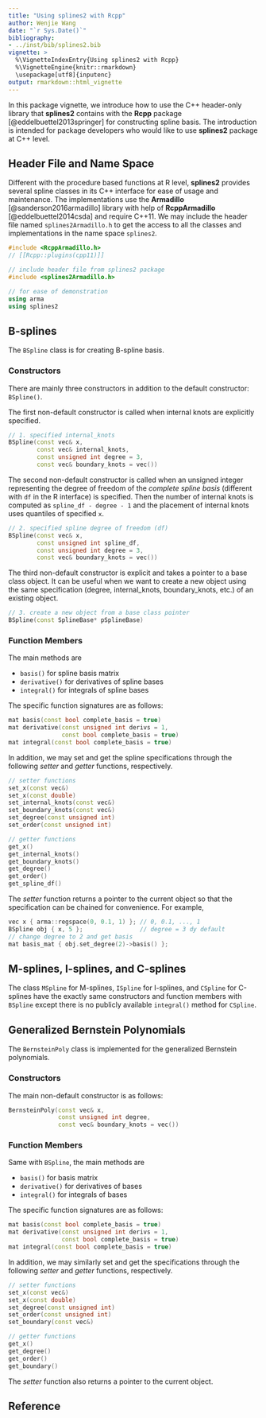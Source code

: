 ```yaml
---
title: "Using splines2 with Rcpp"
author: Wenjie Wang
date: "`r Sys.Date()`"
bibliography:
- ../inst/bib/splines2.bib
vignette: >
  %\VignetteIndexEntry{Using splines2 with Rcpp}
  %\VignetteEngine{knitr::rmarkdown}
  \usepackage[utf8]{inputenc}
output: rmarkdown::html_vignette
---
```


In this package vignette, we introduce how to use the C++ header-only library
that **splines2** contains with the **Rcpp** package [@eddelbuettel2013springer]
for constructing spline basis.  The introduction is intended for package
developers who would like to use **splines2** package at C++ level.

## Header File and Name Space

Different with the procedure based functions at R level, **splines2** provides
several spline classes in its C++ interface for ease of usage and maintenance.
The implementations use the **Armadillo** [@sanderson2016armadillo] library with
help of **RcppArmadillo** [@eddelbuettel2014csda] and require C++11.  We may
include the header file named `splines2Armadillo.h` to get the access to all the
classes and implementations in the name space `splines2`.

```C++
#include <RcppArmadillo.h>
// [[Rcpp::plugins(cpp11)]]

// include header file from splines2 package
#include <splines2Armadillo.h>

// for ease of demonstration
using arma
using splines2
```

## B-splines

The `BSpline` class is for creating B-spline basis.

### Constructors

There are mainly three constructors in addition to the default constructor:
`BSpline()`.

The first non-default constructor is called when internal knots are explicitly
specified.

```C++
// 1. specified internal_knots
BSpline(const vec& x,
        const vec& internal_knots,
        const unsigned int degree = 3,
        const vec& boundary_knots = vec())
```

The second non-default constructor is called when an unsigned integer
representing the degree of freedom of the *complete spline basis* (different
with `df` in the R interface) is specified. Then the number of internal knots is
computed as `spline_df - degree - 1` and the placement of internal knots uses
quantiles of specified `x`.

```C++
// 2. specified spline degree of freedom (df)
BSpline(const vec& x,
        const unsigned int spline_df,
        const unsigned int degree = 3,
        const vec& boundary_knots = vec())
```

The third non-default constructor is explicit and takes a pointer to a base
class object.  It can be useful when we want to create a new object using the
same specification (degree, internal_knots, boundary_knots, etc.) of an existing
object.

```C++
// 3. create a new object from a base class pointer
BSpline(const SplineBase* pSplineBase)
```

### Function Members

The main methods are

- `basis()` for spline basis matrix
- `derivative()` for derivatives of spline bases
- `integral()` for integrals of spline bases

The specific function signatures are as follows:

```C++
mat basis(const bool complete_basis = true)
mat derivative(const unsigned int derivs = 1,
               const bool complete_basis = true)
mat integral(const bool complete_basis = true)
```

In addition, we may set and get the spline specifications through the following
*setter* and *getter* functions, respectively.

```C++
// setter functions
set_x(const vec&)
set_x(const double)
set_internal_knots(const vec&)
set_boundary_knots(const vec&)
set_degree(const unsigned int)
set_order(const unsigned int)

// getter functions
get_x()
get_internal_knots()
get_boundary_knots()
get_degree()
get_order()
get_spline_df()
```

The *setter* function returns a pointer to the current object so that the
specification can be chained for convenience.  For example,

```C++
vec x { arma::regspace(0, 0.1, 1) }; // 0, 0.1, ..., 1
BSpline obj { x, 5 };                // degree = 3 dy default
// change degree to 2 and get basis
mat basis_mat { obj.set_degree(2)->basis() };
```

## M-splines, I-splines, and C-splines

The class `MSpline` for M-splines, `ISpline` for I-splines, and `CSpline` for
C-splines have the exactly same constructors and function members with `BSpline`
except there is no publicly available `integral()` method for `CSpline`.


## Generalized Bernstein Polynomials

The `BernsteinPoly` class is implemented for the generalized Bernstein
polynomials.


### Constructors

The main non-default constructor is as follows:

```C++
BernsteinPoly(const vec& x,
              const unsigned int degree,
              const vec& boundary_knots = vec())
```

### Function Members

Same with `BSpline`, the main methods are

- `basis()` for basis matrix
- `derivative()` for derivatives of bases
- `integral()` for integrals of bases

The specific function signatures are as follows:

```C++
mat basis(const bool complete_basis = true)
mat derivative(const unsigned int derivs = 1,
               const bool complete_basis = true)
mat integral(const bool complete_basis = true)
```

In addition, we may similarly set and get the specifications through the
following *setter* and *getter* functions, respectively.

```C++
// setter functions
set_x(const vec&)
set_x(const double)
set_degree(const unsigned int)
set_order(const unsigned int)
set_boundary(const vec&)

// getter functions
get_x()
get_degree()
get_order()
get_boundary()
```

The *setter* function also returns a pointer to the current object.


## Reference

